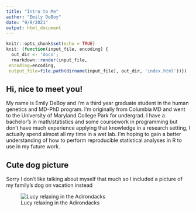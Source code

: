 ```yaml
---
title: "Intro to Me"
author: "Emily DeBoy"
date: "9/9/2021"
output: html_document
---
```


```r
knitr::opts_chunk$set(echo = TRUE)
knit: (function(input_file, encoding) {
  out_dir <- 'docs';
  rmarkdown::render(input_file,
 encoding=encoding,
 output_file=file.path(dirname(input_file), out_dir, 'index.html'))})
```

## Hi, nice to meet you!

My name is Emily DeBoy and I'm a third year graduate student in the human genetics and MD-PhD program. I'm originally from Columbia MD and went to the University of Maryland College Park for undergrad. I have a bachelor's in math/statistics and some coursework in programming but don't have much experience applying that knowledge in a research setting, I actually spend almost all my time in a wet lab. I'm hoping to gain a better understanding of how to perform reproducible statistical analyses in R to use in my future work.

## Cute dog picture
Sorry I don't like talking about myself that much so I included a picture of my family's dog on vacation instead

![Lucy relaxing in the Adirondacks](/Users/emily/Downloads/IMG_4841.jpg)
